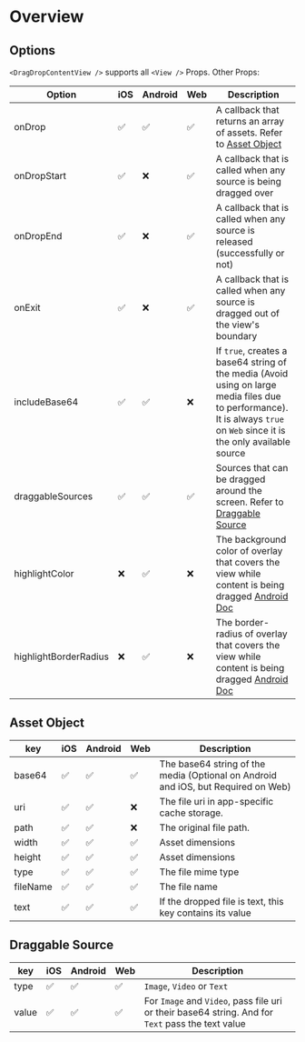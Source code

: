 # Overview

## Options

`<DragDropContentView />` supports all `<View />` Props. Other Props:

| Option                | iOS | Android | Web | Description                                                                                                                                                                                                                      |
| --------------------- | --- | ------- | --- | -------------------------------------------------------------------------------------------------------------------------------------------------------------------------------------------------------------------------------- |
| onDrop           | ✅  | ✅      | ✅  | A callback that returns an array of assets. Refer to [Asset Object](#asset-object)                                                                                                                                               |
| onDropStart      | ✅  | ❌      | ✅  | A callback that is called when any source is being dragged over                                                                                                                                                                   |
| onDropEnd        | ✅  | ❌      | ✅  | A callback that is called when any source is released (successfully or not)                                                                                                                                      |
| onExit        | ✅  | ❌      | ✅  | A callback that is called when any source is dragged out of the view's boundary                                                                                                                                       |
| includeBase64         | ✅  | ✅      | ❌  | If `true`, creates a base64 string of the media (Avoid using on large media files due to performance). It is always `true` on `Web` since it is the only available source                                                                                                                            |
| draggableSources      | ✅  | ✅      | ✅  | Sources that can be dragged around the screen. Refer to [Draggable Source](#draggable-source)                                                                                                                                     |
| highlightColor        | ❌  | ✅      | ❌  | The background color of overlay that covers the view while content is being dragged [Android Doc](<https://developer.android.com/reference/kotlin/androidx/draganddrop/DropHelper.Options.Builder#setHighlightColor(int)>)       |
| highlightBorderRadius | ❌  | ✅      | ❌  | The border-radius of overlay that covers the view while content is being dragged [Android Doc](<https://developer.android.com/reference/kotlin/androidx/draganddrop/DropHelper.Options.Builder#setHighlightCornerRadiusPx(int)>) |

## Asset Object

| key      | iOS | Android | Web | Description                                 |
| -------- | --- | ------- | --- | ------------------------------------------- |
| base64   | ✅  | ✅      | ✅  | The base64 string of the media (Optional on Android and iOS, but Required on Web)   |
| uri      | ✅  | ✅      | ❌  | The file uri in app-specific cache storage.   |
| path     | ✅  | ✅      | ❌  | The original file path.                      |
| width    | ✅  | ✅      | ✅  | Asset dimensions                            |
| height   | ✅  | ✅      | ✅  | Asset dimensions                            |
| type     | ✅  | ✅      | ✅  | The file mime type                           |
| fileName  | ✅  | ✅      | ✅  | The file name                                |
| text     | ✅  | ✅      | ✅  | If the dropped file is text, this key contains its value   |

## Draggable Source

| key      | iOS | Android | Web | Description                                 |
| -------- | --- | ------- | --- | ------------------------------------------- |
| type     | ✅  | ✅      | ✅  | `Image`, `Video` or `Text`   |
| value    | ✅  | ✅      | ✅  | For `Image` and `Video`, pass file uri or their base64 string. And for `Text` pass the text value    |
